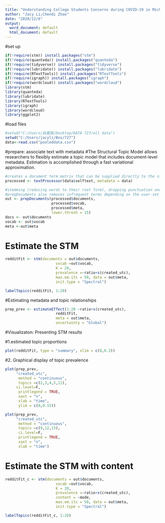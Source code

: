 ---
title: "Understanding College Students Concerns during COVID-19 in Michigan"
author: "Jacy Li;Chendi Zhao"
date: "2020/12/6"
output:
  word_document: default
  html_document: default
---

#set up
```{r include=F}
if(!require(stm)) install.packages("stm")
if(!require(quanteda)) install.packages("quanteda")
if(!require(tidyverse)) install.packages("tidyverse")
if(!require(lubridate)) install.packages("lubridate")
if(!require(RTextTools)) install.packages("RTextTools")
if(!require(igraph)) install.packages("igraph")
if(!require(wordcloud)) install.packages("wordcloud")
library(stm)
library(quanteda)
library(lubridate)
library(RTextTools)
library(igraph)
library(wordcloud)
library(ggplot2)
```
#load files
```{r include=FALSE,message=FALSE}
#setwd("C:/Users/赵晨笛/Desktop/DATA 727/all data")
setwd("C:/Users/jacyli/Box/727")
data<-read.csv("pooleddata.csv")

```

#prepare: associate text with metadata
#The Structural Topic Model allows researchers to flexibly estimate a topic model that includes document-level metadata. Estimation is accomplished through a fast variational approximation.
```{r results='hide'}
#creates a document term matrix that can be supplied directly to the stm model fitting function.
processed <- textProcessor(data$selftext, metadata = data)

#stemming (reducing words to their root form), dropping punctuation and stop word removal (e.g., the, is, at)
#prepDocuments also removes infrequent terms depending on the user-set parameter lower.thresh.
out <- prepDocuments(processed$documents,
                     processed$vocab,
                     processed$meta, 
                     lower.thresh = 15)
docs <- out$documents
vocab <- out$vocab
meta <-out$meta

```

# Estimate the STM 
```{r results='hide'}
redditFit <- stm(documents = out$documents, 
                       vocab =out$vocab,
                       K = 20,
                       prevalence =~ratio+s(created_utc),
                       max.em.its = 50, data = out$meta,
                       init.type = "Spectral")

```

```{r}
labelTopics(redditFit, 1:20)

```

#Estimating metadata and topic relationships
```{r results='hide'}
prep_prev <- estimateEffect(1:20 ~ratio+s(created_utc), 
                       redditFit,
                       meta = out$meta, 
                       uncertainty = "Global")

```

#Visualizaton: Presenting STM results

#1.estimated topic proportions
```{r}
plot(redditFit, type = "summary", xlim = c(0,0.3))

```

#2. Graphical display of topic prevalence
```{r fig.height =5, fig.width = 10}
plot(prep_prev, 
     "created_utc", 
      method = "continuous", 
      topics =c(2,3,4,5,11),
     ci.level=F,
      printlegend = TRUE,
      xaxt = "n", 
      xlab = "time",
      ylim = c(0,0.15))

plot(prep_prev, 
     "created_utc", 
      method = "continuous", 
      topics =c(9,12,13),
      ci.level=F,
      printlegend = TRUE,
      xaxt = "n", 
      xlab = "time")
```
# Estimate the STM with content 
```{r results='hide'}
redditFit_c <- stm(documents = out$documents, 
                       vocab =out$vocab,
                       K = 20,
                       prevalence =~ratio+s(created_utc),
                       content = ~mode,
                       max.em.its = 50, data = out$meta,
                       init.type = "Spectral")

```

```{r}
labelTopics(redditFit_c, 1:20)

```
